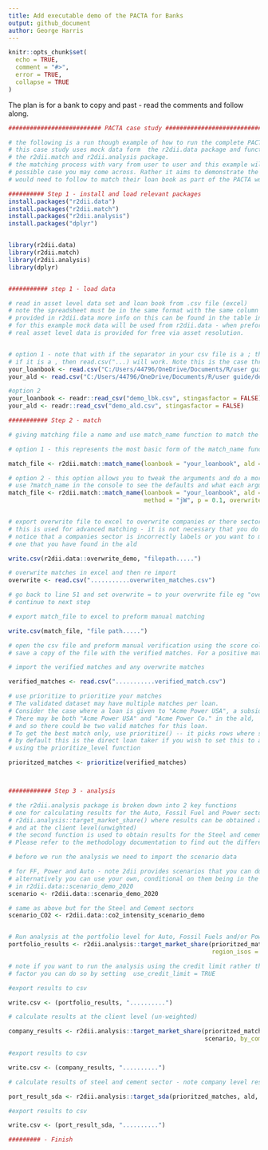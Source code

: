 ```yaml
---
title: Add executable demo of the PACTA for Banks
output: github_document
author: George Harris
---
```


```r
knitr::opts_chunk$set(
  echo = TRUE,
  comment = "#>",
  error = TRUE,
  collapse = TRUE
)
```

The plan is for a bank to copy and past - read the comments and follow along.

```r
########################## PACTA case study #################################

# the following is a run though example of how to run the complete PACTA analysis
# this case study uses mock data form  the r2dii.data package and functions from 
# the r2dii.match and r2dii.analysis package. 
# the matching process with vary from user to user and this example will not cover every 
# possible case you may come across. Rather it aims to demonstrate the process that a bank
# would need to follow to match their loan book as part of the PACTA work flow and final run the analysis.

########## Step 1 - install and load relevant packages 
install.packages("r2dii.data")
install.packages("r2dii.match")
install.packages("r2dii.analysis")
install.packages("dplyr")


library(r2dii.data)
library(r2dii.match)
library(r2dii.analysis)
library(dplyr)


########### step 1 - load data 

# read in asset level data set and loan book from .csv file (excel)
# note the spreadsheet must be in the same format with the same column names as the templates 
# provided in r2dii.data more info on this can be found in the table in "user guide 2. Prerequisites and preparing a loanbook"
# for this example mock data will be used from r2dii.data - when preforming this exercise for real the banks loan book should be used
# real asset level data is provided for free via asset resolution. 


# option 1 - note that with if the separator in your csv file is a ; then you must use read.csv2("...
# if it is a , then read.csv("...) will work. Note this is the case through out and also true of the function write.csv vs write.csv2
your_loanbook <- read.csv("C:/Users/44796/OneDrive/Documents/R/user guide/demo_lbk.csv", stingasfactor = FALSE)
your_ald <- read.csv("C:/Users/44796/OneDrive/Documents/R/user guide/demo_ald.csv", stingasfactor = FALSE)

#option 2
your_loanbook <- readr::read_csv("demo_lbk.csv", stingasfactor = FALSE)
your_ald <- readr::read_csv("demo_ald.csv", stingasfactor = FALSE)

########### Step 2 - match 

# giving matching file a name and use match_name function to match the lbk with the ald

# option 1 - this represents the most basic form of the match_name function. (recommended)

match_file <- r2dii.match::match_name(loanbook = "your_loanbook", ald = "your_ald")

# option 2 - this option allows you to tweak the arguments and do a more custom matching
# use ?match_name in the console to see the defaults and what each argument means
match_file <- r2dii.match::match_name(loanbook = "your_loanbook", ald = "your_ald", by_sector = TRUE, min_score = 0.8,
                                      method = "jW", p = 0.1, overwrite = NULL)


# export overwrite file to excel to overwrite companies or there sectors in the matching file
# this is used for advanced matching - it is not necessary that you do this. However if you 
# notice that a companies sector is incorrectly labels or you want to manually match a company to 
# one that you have found in the ald 

write.csv(r2dii.data::overwrite_demo, "filepath.....")

# overwrite matches in excel and then re import 
overwrite <- read.csv("...........overwriten_matches.csv")

# go back to line 51 and set overwrite = to your overwrite file eg "overwritten_matches.csv"
# continue to next step

# export match_file to excel to preform manual matching 

write.csv(match_file, "file path.....")

# open the csv file and preform manual verification using the score column 
# save a copy of the file with the verified matches. For a positive match the score column must = 1

# import the verified matches and any overwrite matches 

verified_matches <- read.csv("...........verified_match.csv")

# use prioritize to prioritize your matches 
# The validated dataset may have multiple matches per loan.
# Consider the case where a loan is given to "Acme Power USA", a subsidiary of "Acme Power Co.". 
# There may be both "Acme Power USA" and "Acme Power Co." in the ald, 
# and so there could be two valid matches for this loan. 
# To get the best match only, use prioritize() -- it picks rows where score is 1 and level per loan is of highest priority():
# by default this is the direct loan taker if you wish to set this to a different level you can do so 
# using the prioritize_level function

prioritzed_matches <- prioritize(verified_matches)



############ Step 3 - analysis 

# the r2dii.analysis package is broken down into 2 key functions 
# one for calculating results for the Auto, Fossil Fuel and Power sector
# r2dii.analysis::target_market_share() where results can be obtained at the portfolio level (weighted)
# and at the client level(unwighted)
# the second function is used to obtain results for the Steel and cement sector
# Please refer to the methodology documentation to find out the difference between the two

# before we run the analysis we need to import the scenario data

# for FF, Power and Auto - note 2dii provides scenarios that you can download 
# alternatively you can use your own, conditional on them being in the same format as the template provided
# in r2dii.data::scenario_demo_2020
scenario <- r2dii.data::scenario_demo_2020

# same as above but for the Steel and Cement sectors 
scenario_CO2 <- r2dii.data::co2_intensity_scenario_demo


# Run analysis at the portfolio level for Auto, Fossil Fuels and/or Power
portfolio_results <- r2dii.analysis::target_market_share(prioritzed_matches, your_ald, scenario,
                                                         region_isos = r2dii.data::region_isos)

# note if you want to run the analysis using the credit limit rather than the debt outstanding as the weighting 
# factor you can do so by setting  use_credit_limit = TRUE

#export results to csv

write.csv <- (portfolio_results, "..........")

# calculate results at the client level (un-weighted)

company_results <- r2dii.analysis::target_market_share(prioritzed_matches, your_ald,
                                                       scenario, by_company = TRUE)

#export results to csv

write.csv <- (company_results, "..........")

# calculate results of steel and cement sector - note company level results are not an option here.

port_result_sda <- r2dii.analysis::target_sda(prioritzed_matches, ald, sceanrio_co2)

#export results to csv

write.csv <- (port_result_sda, "..........")

######### - Finish 

```


